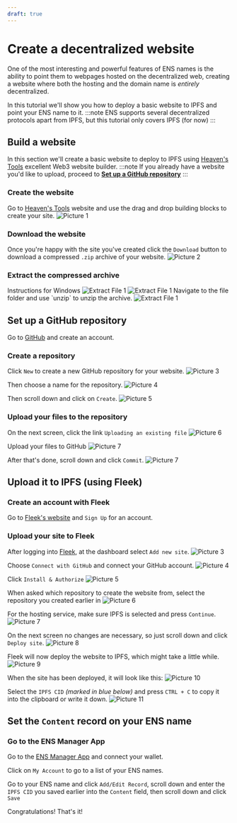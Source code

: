 ```yaml
---
draft: true
---
```



# Create a decentralized website
One of the most interesting and powerful features of ENS names is the ability to point them to webpages hosted on the decentralized web, creating a website where both the hosting and the domain name is *entirely* decentralized.

In this tutorial we'll show you how to deploy a basic website to IPFS and point your ENS name to it.
:::note
ENS supports several decentralized protocols apart from IPFS, but this tutorial only covers IPFS (for now)
:::

## Build a website
In this section we'll create a basic website to deploy to IPFS using [Heaven's Tools](https://heavens.tools) excellent Web3 website builder.
:::note
If you already have a website you'd like to upload, proceed to [**Set up a GitHub repository**](#set-up-a-github-repository)
:::

### Create the website
Go to [Heaven's Tools](https://heavens.tools) website and use the drag and drop building blocks to create your site.
![Picture 1](/img/tutorials/decentralized_website_1.png)

### Download the website
Once you're happy with the site you've created click the `Download` button to download a compressed `.zip` archive of your website. 
![Picture 2](/img/tutorials/decentralized_website_2.png)

### Extract the compressed archive
<Tabs>
    <TabItem value="windows" label="Windows" default>
             Instructions for Windows
    </TabItem>
    <TabItem value="macos" label="Mac OS">
             <img
             src={require('/img/tutorials/extract_file_macos_1.png').default}
             alt="Extract File 1"
             />
             <img
             src={require('/img/tutorials/extract_file_macos_2.png').default}
             alt="Extract File 1"
             />
    </TabItem>
    <TabItem value="linux" label="Linux">
             Navigate to the file folder and use `unzip` to unzip the archive.
             <img
             src={require('/img/tutorials/extract_file_linux.png').default}
             alt="Extract File 1"
             />
    </TabItem>
</Tabs>

## Set up a GitHub repository
Go to [GitHub](https://github.com) and create an account.

### Create a repository
Click `New` to create a new GitHub repository for your website.
![Picture 3](/img/tutorials/decentralized_website_3.png)

Then choose a name for the repository.
![Picture 4](/img/tutorials/decentralized_website_4.png)

Then scroll down and click on `Create`.
![Picture 5](/img/tutorials/decentralized_website_5.png)

### Upload your files to the repository
On the next screen, click the link `Uploading an existing file`
![Picture 6](/img/tutorials/decentralized_website_6.png)

Upload your files to GitHub
![Picture 7](/img/tutorials/decentralized_website_7.png)

After that's done, scroll down and click `Commit`.
![Picture 7](/img/tutorials/decentralized_website_8.png)

## Upload it to IPFS (using Fleek)

### Create an account with Fleek
Go to [Fleek's website](https://fleek.co) and `Sign Up` for an account.

### Upload your site to Fleek
After logging into [Fleek](https://fleek.co), at the dashboard select `Add new site`.
![Picture 3](/img/tutorials/create_website_fleek_1.png)

Choose `Connect with GitHub` and connect your GitHub account. 
![Picture 4](/img/tutorials/create_website_fleek_2.png)

Click `Install & Authorize`
![Picture 5](/img/tutorials/create_website_fleek_3.png)

When asked which repository to create the website from, select the repository you created earlier in [](#step-1-create-a-repository)
![Picture 6](/img/tutorials/create_website_fleek_4.png)

For the hosting service, make sure IPFS is selected and press `Continue`.
![Picture 7](/img/tutorials/create_website_fleek_5.png)

On the next screen no changes are necessary, so just scroll down and click `Deploy site`.
![Picture 8](/img/tutorials/create_website_fleek_6.png)

Fleek will now deploy the website to IPFS, which might take a little while.
![Picture 9](/img/tutorials/create_website_fleek_7.png)

When the site has been deployed, it will look like this:
![Picture 10](/img/tutorials/create_website_fleek_8.png)

Select the `IPFS CID` *(marked in blue below)* and press `CTRL + C` to copy it into the clipboard or write it down.
![Picture 11](/img/tutorials/create_website_fleek_9.png)

## Set the `Content` record on your ENS name

### Go to the ENS Manager App
Go to the [ENS Manager App](https://app.ens.domains) and connect your wallet.

Click on `My Account` to go to a list of your ENS names.

Go to your ENS name and click `Add/Edit Record`, scroll down and enter the `IPFS CID` you saved earlier into the `Content` field, then scroll down and click `Save`

Congratulations! That's it!
